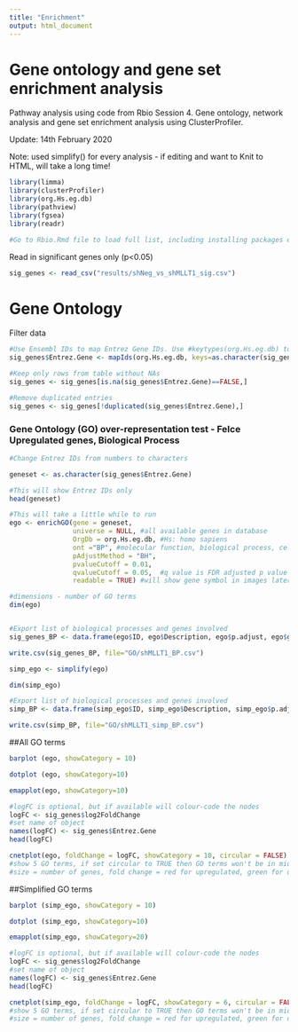 ```yaml
---
title: "Enrichment"
output: html_document
---
```


# Gene ontology and gene set enrichment analysis
Pathway analysis using code from Rbio Session 4. Gene ontology, network analysis and gene set enrichment analysis using ClusterProfiler.

Update: 14th February 2020

Note: used simplify() for every analysis - if editing and want to Knit to HTML, will take a long time!


```r

library(limma)
library(clusterProfiler)
library(org.Hs.eg.db)
library(pathview)
library(fgsea)
library(readr)

#Go to Rbio.Rmd file to load full list, including installing packages etc. If having trouble, install individual packages using CRAN within R Studio. If still having trouble, then have to search Bioconductor for it.

```
Read in significant genes only (p<0.05)
```r

sig_genes <- read_csv("results/shNeg_vs_shMLLT1_sig.csv")


```

# Gene Ontology


Filter data
```r

#Use Ensembl IDs to map Entrez Gene IDs. Use #keytypes(org.Hs.eg.db) to check what column names are
sig_genes$Entrez.Gene <- mapIds(org.Hs.eg.db, keys=as.character(sig_genes$Row.names), keytype="ENSEMBL", column="ENTREZID")

#Keep only rows from table without NAs
sig_genes <- sig_genes[is.na(sig_genes$Entrez.Gene)==FALSE,]

#Remove duplicated entries
sig_genes <- sig_genes[!duplicated(sig_genes$Entrez.Gene),]

```

### Gene Ontology (GO) over-representation test - Felce Upregulated genes, Biological Process

```r
#Change Entrez IDs from numbers to characters

geneset <- as.character(sig_genes$Entrez.Gene)

#This will show Entrez IDs only
head(geneset)

#This will take a little while to run
ego <- enrichGO(gene = geneset, 
                universe = NULL, #all available genes in database
                OrgDb = org.Hs.eg.db, #Hs: homo sapiens
                ont ="BP", #molecular function, biological process, cellular component
                pAdjustMethod = "BH",
                pvalueCutoff = 0.01,
                qvalueCutoff = 0.05,  #q value is FDR adjusted p value
                readable = TRUE) #will show gene symbol in images later rather than Entrez Gene ID

#dimensions - number of GO terms
dim(ego)


#Export list of biological processes and genes involved
sig_genes_BP <- data.frame(ego$ID, ego$Description, ego$p.adjust, ego$geneID)

write.csv(sig_genes_BP, file="GO/shMLLT1_BP.csv")

simp_ego <- simplify(ego)

dim(simp_ego)

#Export list of biological processes and genes involved
simp_BP <- data.frame(simp_ego$ID, simp_ego$Description, simp_ego$p.adjust, simp_ego$geneID)

write.csv(simp_BP, file="GO/shMLLT1_simp_BP.csv")

```
##All GO terms

```r
barplot (ego, showCategory = 10)

dotplot (ego, showCategory=10)

```

```r
emapplot(ego, showCategory=10)

```

```r
#logFC is optional, but if available will colour-code the nodes
logFC <- sig_genes$log2FoldChange
#set name of object
names(logFC) <- sig_genes$Entrez.Gene
head(logFC)

cnetplot(ego, foldChange = logFC, showCategory = 10, circular = FALSE)
#show 5 GO terms, if set circular to TRUE then GO terms won't be in middle, will be on edge of circle
#size = number of genes, fold change = red for upregulated, green for downregulated

```

##Simplified GO terms
```r
barplot (simp_ego, showCategory = 10)

dotplot (simp_ego, showCategory=10)

```

```r
emapplot(simp_ego, showCategory=20)

```

```r
#logFC is optional, but if available will colour-code the nodes
logFC <- sig_genes$log2FoldChange
#set name of object
names(logFC) <- sig_genes$Entrez.Gene
head(logFC)

cnetplot(simp_ego, foldChange = logFC, showCategory = 6, circular = FALSE)
#show 5 GO terms, if set circular to TRUE then GO terms won't be in middle, will be on edge of circle
#size = number of genes, fold change = red for upregulated, green for downregulated

```
